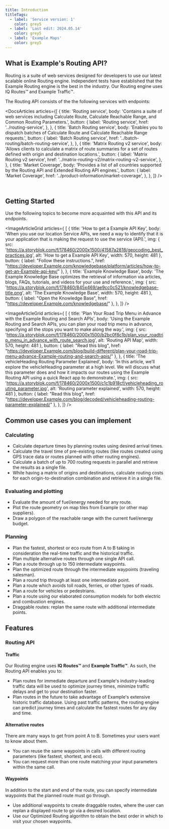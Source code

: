 ```yaml
---
title: Introduction
titleTags:
  - label: 'Service version: 1'
    color: grey5
  - label: 'Last edit: 2024.05.14'
    color: grey5
  - label: 'Example Maps'
    color: grey5
---
```


## What is Example's Routing API?

Routing is a suite of web services designed for developers to use our latest scalable online Routing engine. Independent tests have established that the Example Routing engine is the best in the industry. Our Routing engine uses IQ Routes&trade; and Example Traffic&trade;.

The Routing API consists of the the following services with endpoints:

<DocsArticles
  articles={[
    {
      title: 'Routing service',
      body: 'Contains a suite of web services including Calculate Route, Calculate Reachable Range, and Common Routing Parameters.',
      button: {
        label: 'Routing service',
        href: '../routing-service',
      },
    },
    {
      title: 'Batch Routing service',
      body: 'Enables you to dispatch batches of Calculate Route and Calculate Reachable Range requests.',
      button: {
        label: 'Batch Routing service',
        href: '../batch-routing/batch-routing-service',
      },
    },
    {
      title: 'Matrix Routing v2 service',
      body: 'Allows clients to calculate a matrix of route summaries for a set of routes defined with origin and destination locations.',
      button: {
        label: 'Matrix Routing v2 service',
        href: '../matrix-routing-v2/matrix-routing-v2-service',
      },
    },
    {
      title: 'Market Coverage',
      body: 'Provides a list of all countries supported by the Routing API and Extended Routing API engines.',
      button: {
        label: 'Market Coverage',
        href: '../product-information/market-coverage',
      },
    },
  ]}
/>

<br />

## Getting Started

Use the following topics to become more acquainted with this API and its endpoints.  

<ImageArticleGrid  articles={
[
  {
    title: 'How to get a Example API Key',
    body: 'When you use our location Service APIs, we need a way to identify that it is your application that is making the request to use the service (API).',
    img: {
      src: 'https://a.storyblok.com/f/178460/2000x1500/41587a2818/geocoding_best_practices.jpg',
      alt: 'How to get a Example API Key',
      width: 570,
      height: 481
    },
    button: {
        label: "Follow these instructions.",
        href: "https://developer.Example.com/knowledgebase/platform/articles/how-to-get-an-Example-api-key/"
    },
  },
  {
    title: 'Example Knowledge Base',
    body: 'The Example Knowledge Base optimizes the retrieval of information via articles, blogs, FAQs, tutorials, and videos for your use and reference.',
    img: {
      src: 'https://a.storyblok.com/f/178460/845x469/ae9cc0c521/knowledgebase-title.png',
      alt: 'The Example Knowledge Base',
      width: 570,
      height: 481
    },
    button: {
        label: "Open the Knowledge Base",
        href: "https://developer.Example.com/knowledgebase/"
    },
  },
]} />  


<ImageArticleGrid  articles={
[
  {
    title: 'Plan Your Road Trip Menu in Advance with the Example Routing and Search APIs',
    body: 'Using the Example Routing and Search APIs, you can plan your road trip menu in advance, specifying all the stops you want to make along the way.',
    img: {
      src: 'https://a.storyblok.com/f/178460/2000x1500/b2bc0f8c1b/plan_your_roadtrip_menu_in_advance_with_route_search.jpg',
      alt: 'Routing API Map',
      width: 570,
      height: 481
    },
    button: {
      label: "Read this blog",
      href: "https://developer.Example.com/blog/build-different/plan-your-road-trip-menu-advance-Example-routing-and-search-apis/"
    },
  },
  {
    title: 'The vehicleHeading Routing Parameter Explained',
    body: 'In this article, we’ll explore the vehicleHeading parameter at a high level. We will discuss what this parameter does and how it impacts our routes using the Example Routing API using a quick React app to demonstrate.',
    img: {
      src: 'https://a.storyblok.com/f/178460/2000x1500/c1c1b918cf/vehicleheading_routing_parameter.jpg',
      alt: 'Routing parameter explained',
      width: 570,
      height: 481
    },
    button: {
      label: "Read this blog",
      href: "https://developer.Example.com/blog/decoded/vehicleheading-routing-parameter-explained/"
    },
  },
]} />  



## Common use cases you can implement

### Calculating

- Calculate departure times by planning routes using desired arrival times.
- Calculate the travel time of pre-existing routes (like routes created using GPS trace data or routes planned with other routing engines).
- Calculate a batch of up to 700 routing requests in parallel and retrieve the results as a single file.
- While having a matrix of origins and destinations, calculate routing costs for each origin-to-destination combination and retrieve it in a single file.

### Evaluating and plotting

- Evaluate the amount of fuel/energy needed for any route.
- Plot the route geometry on map tiles from Example (or other map suppliers).
- Draw a polygon of the reachable range with the current fuel/energy budget.

### Planning

- Plan the fastest, shortest or eco route from A to B taking in consideration the real-time traffic and the historical traffic.
- Plan multiple alternative routes through one single API call.
- Plan a route through up to 150 intermediate waypoints.
- Plan the optimized route through the intermediate waypoints (traveling salesman).
- Plan a round trip through at least one intermediate point.
- Plan a route which avoids toll roads, ferries, or other types of roads.
- Plan a route for vehicles or pedestrians.
- Plan a route using our elaborated consumption models for both electric and combustion engines.
- Draggable routes: replan the same route with additional intermediate points.

## Features

### Routing API

<h4 style={{ fontSize: '1em' }}>Traffic</h4>

Our Routing engine uses **IQ Routes&trade;** and **Example Traffic&trade;**. As such, the Routing API enables you to:

- Plan routes for immediate departure and Example&#39;s industry-leading traffic data will be used to optimize journey times, minimize traffic delays and get to your destination faster.
- Plan routes in the future to take advantage of Example&#39;s extensive historic traffic database. Using past traffic patterns, the routing engine can predict journey times and calculate the fastest routes for any day and time.

<h4 style={{ fontSize: '1em' }}>Alternative routes</h4>

There are many ways to get from point A to B. Sometimes your users want to know about them.

- You can reuse the same waypoints in calls with different routing parameters (like fastest, shortest, and eco).
- You can request more than one route matching your input parameters within the same call.

<h4 style={{ fontSize: '1em' }}>Waypoints</h4>

In addition to the start and end of the route, you can specify intermediate waypoints that the planned route must go through.

- Use additional waypoints to create draggable routes, where the user can replan a displayed route to go via a desired location.
- Use our Optimized Routing algorithm to obtain the best order in which to visit your chosen waypoints.

